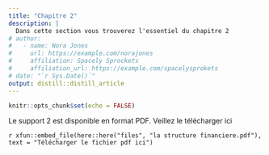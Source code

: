 ```yaml
---
title: "Chapitre 2"
description: |
  Dans cette section vous trouverez l'essentiel du chapitre 2
# author:
#   - name: Nora Jones 
#     url: https://example.com/norajones
#     affiliation: Spacely Sprockets
#     affiliation_url: https://example.com/spacelysprokets
# date: "`r Sys.Date()`"
output: distill::distill_article
---
```


```r
knitr::opts_chunk$set(echo = FALSE)
```
Le support 2  est disponible en format PDF.
Veillez le télécharger  ici

<div class="contributor_org">

`r xfun::embed_file(here::here("files", "la structure financiere.pdf"), text = "Télécharger le fichier pdf ici")`
</div>

